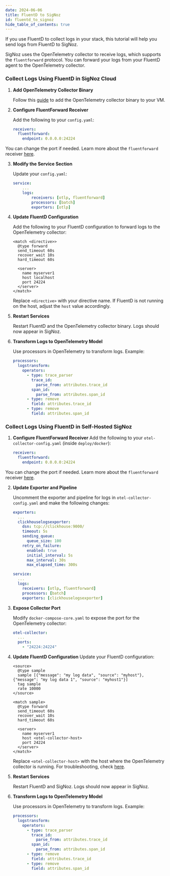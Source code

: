 ```yaml
---
date: 2024-06-06
title: FluentD to SigNoz
id: fluentd_to_signoz
hide_table_of_contents: true
---
```


If you use FluentD to collect logs in your stack, this tutorial will help you send logs from FluentD to SigNoz.

SigNoz uses the OpenTelemetry collector to receive logs, which supports the `fluentforward` protocol. You can forward your logs from your FluentD agent to the OpenTelemetry collector.

<Tabs entityName="plans">
<TabItem value="signoz-cloud" label="SigNoz Cloud" default>

### Collect Logs Using FluentD in SigNoz Cloud

1. **Add OpenTelemetry Collector Binary**

   Follow this [guide](https://signoz.io/docs/tutorial/opentelemetry-binary-usage-in-virtual-machine/) to add the OpenTelemetry collector binary to your VM.

2. **Configure FluentForward Receiver**

   Add the following to your `config.yaml`:
   ```yaml
   receivers:
     fluentforward:
       endpoint: 0.0.0.0:24224
   ```
  You can change the port if needed. Learn more about the `fluentforward` receiver [here](https://github.com/open-telemetry/opentelemetry-collector-contrib/tree/main/receiver/fluentforwardreceiver).

3. **Modify the Service Section**

   Update your `config.yaml`:
   ```yaml
   service:
       ...
       logs:
           receivers: [otlp, fluentforward]
           processors: [batch]
           exporters: [otlp]
   ```

4. **Update FluentD Configuration**

   Add the following to your FluentD configuration to forward logs to the OpenTelemetry collector:
   ```
   <match <directive>>
     @type forward
     send_timeout 60s
     recover_wait 10s
     hard_timeout 60s

     <server>
       name myserver1
       host localhost
       port 24224
     </server>
   </match>
   ```
   Replace `<directive>` with your directive name. If FluentD is not running on the host, adjust the `host` value accordingly.

5. **Restart Services**

   Restart FluentD and the OpenTelemetry collector binary. Logs should now appear in SigNoz.

6. **Transform Logs to OpenTelemetry Model**

   Use processors in OpenTelemetry to transform logs. Example:
   ```yaml
   processors:
     logstransform:
       operators:
         - type: trace_parser
           trace_id:
             parse_from: attributes.trace_id
           span_id:
             parse_from: attributes.span_id
         - type: remove
           field: attributes.trace_id
         - type: remove
           field: attributes.span_id
   ```

</TabItem>

<TabItem value='self-host' label='Self-Host'>

### Collect Logs Using FluentD in Self-Hosted SigNoz

1. **Configure FluentForward Receiver**
   Add the following to your `otel-collector-config.yaml` (inside `deploy/docker`):
   ```yaml
   receivers:
     fluentforward:
       endpoint: 0.0.0.0:24224
   ```
  You can change the port if needed. Learn more about the `fluentforward` receiver [here](https://github.com/open-telemetry/opentelemetry-collector-contrib/tree/main/receiver/fluentforwardreceiver).

2. **Update Exporter and Pipeline**

   Uncomment the exporter and pipeline for logs in `otel-collector-config.yaml` and make the following changes:
   ```yaml
   exporters:
     ...
     clickhouselogsexporter:
       dsn: tcp://clickhouse:9000/
       timeout: 5s
       sending_queue:
         queue_size: 100
       retry_on_failure:
         enabled: true
         initial_interval: 5s
         max_interval: 30s
         max_elapsed_time: 300s

   service:
     ...
     logs:
       receivers: [otlp, fluentforward]
       processors: [batch]
       exporters: [clickhouselogsexporter]
   ```

3. **Expose Collector Port**

   Modify `docker-compose-core.yaml` to expose the port for the OpenTelemetry collector:
   ```yaml
   otel-collector:
     ...
     ports:
       - "24224:24224"
   ```

4. **Update FluentD Configuration**
   Update your FluentD configuration:
   ```
   <source>
     @type sample
     sample [{"message": "my log data", "source": "myhost"}, {"message": "my log data 1", "source": "myhost1"}]
     tag sample
     rate 10000
   </source>

   <match sample>
     @type forward
     send_timeout 60s
     recover_wait 10s
     hard_timeout 60s

     <server>
       name myserver1
       host <otel-collector-host>
       port 24224
     </server>
   </match>
   ```
   Replace `<otel-collector-host>` with the host where the OpenTelemetry collector is running. For troubleshooting, check [here](/docs/install/troubleshooting#signoz-otel-collector-address-grid).

5. **Restart Services**

   Restart FluentD and SigNoz. Logs should now appear in SigNoz.

6. **Transform Logs to OpenTelemetry Model**

   Use processors in OpenTelemetry to transform logs. Example:
   ```yaml
   processors:
     logstransform:
       operators:
         - type: trace_parser
           trace_id:
             parse_from: attributes.trace_id
           span_id:
             parse_from: attributes.span_id
         - type: remove
           field: attributes.trace_id
         - type: remove
           field: attributes.span_id
   ```

</TabItem>
</Tabs>
